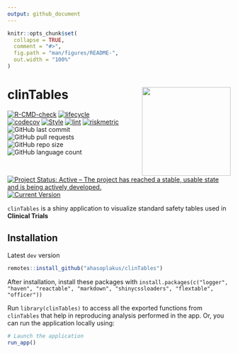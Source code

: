 ```yaml
---
output: github_document
---
```


<!-- README.md is generated from README.Rmd. Please edit that file -->

```r
knitr::opts_chunk$set(
  collapse = TRUE,
  comment = "#>",
  fig.path = "man/figures/README-",
  out.width = "100%"
)
```

# clinTables <img src="man/figures/logo.png" align="right" width="200" style="margin-left:50px;"/>

<!-- badges: start -->
[![R-CMD-check](https://github.com/ahasoplakus/clinTables/actions/workflows/R-CMD-check.yaml/badge.svg)](https://github.com/ahasoplakus/clinTables/actions/workflows/R-CMD-check.yaml)
[![lifecycle](https://img.shields.io/badge/lifecycle-maturing-blue.svg)](https://lifecycle.r-lib.org/articles/stages.html)
[![codecov](https://codecov.io/gh/ahasoplakus/clinTables/branch/devel/graph/badge.svg?token=G5URJVIVQM)](https://app.codecov.io/gh/ahasoplakus/clinTables)
[![Style](https://github.com/ahasoplakus/clinTables/actions/workflows/styler.yaml/badge.svg)](https://github.com/ahasoplakus/clinTables/actions/workflows/styler.yaml)
[![lint](https://github.com/ahasoplakus/clinTables/actions/workflows/lint.yaml/badge.svg)](https://github.com/ahasoplakus/clinTables/actions/workflows/lint.yaml)
[![riskmetric](https://img.shields.io/badge/riskmetric-0.43-olive)](https://pharmar.github.io/riskmetric/)
<!--![GitHub commit
activity](https://img.shields.io/github/commit-activity/m/ahasoplakus/clinTables) -->
![GitHub last
commit](https://img.shields.io/github/last-commit/ahasoplakus/clinTables)
![GitHub pull
requests](https://img.shields.io/github/issues-pr/ahasoplakus/clinTables)
![GitHub repo
size](https://img.shields.io/github/repo-size/ahasoplakus/clinTables)
![GitHub language
count](https://img.shields.io/github/languages/count/ahasoplakus/clinTables)
[![Project Status: Active – The project has reached a stable, usable
state and is being actively
developed.](https://www.repostatus.org/badges/latest/active.svg)](https://www.repostatus.org/#active)
[![Current
Version](https://img.shields.io/github/r-package/v/ahasoplakus/clinTables/main?color=purple&label=Development%20Version)](https://github.com/ahasoplakus/clinTables/tree/main)
<!-- badges: end -->

`clinTables` is a shiny application to visualize standard safety tables used in <b>Clinical Trials</b>

## Installation

Latest `dev` version

```r
remotes::install_github("ahasoplakus/clinTables")
```

<left>
After installation, install these packages with `install.packages(c("logger", "haven", "reactable", "markdown", "shinycssloaders", "flextable", "officer"))`
</left>

Run `library(clinTables)` to access all the exported functions from `clinTables` that help in reproducing analysis performed in the app. Or, you can run the application locally using:

```r
# Launch the application
run_app()
```
